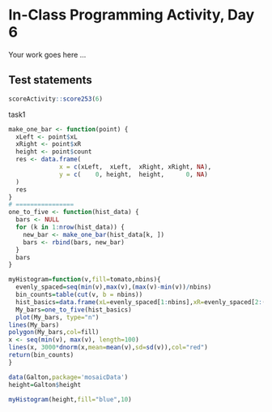 # In-Class Programming Activity, Day 6

Your work goes here ...



## Test statements

```r
scoreActivity::score253(6)
```

task1

```r

make_one_bar <- function(point) {
  xLeft <- point$xL
  xRight <- point$xR
  height <- point$count
  res <- data.frame(
              x = c(xLeft,  xLeft,  xRight, xRight, NA),
              y = c(    0, height,  height,      0, NA)
  )
  res
}
# ================
one_to_five <- function(hist_data) {
  bars <- NULL
  for (k in 1:nrow(hist_data)) {
    new_bar <- make_one_bar(hist_data[k, ])
    bars <- rbind(bars, new_bar)
  }
  bars
}
```


```r
myHistogram=function(v,fill=tomato,nbins){
  evenly_spaced=seq(min(v),max(v),(max(v)-min(v))/nbins)
  bin_counts=table(cut(v, b = nbins))
  hist_basics=data.frame(xL=evenly_spaced[1:nbins],xR=evenly_spaced[2:(nbins+1)], count=as.numeric(bin_counts))
  My_bars=one_to_five(hist_basics)
  plot(My_bars, type="n")
lines(My_bars)
polygon(My_bars,col=fill) 
x <- seq(min(v), max(v), length=100)
lines(x, 3000*dnorm(x,mean=mean(v),sd=sd(v)),col="red")
return(bin_counts)
}
```

```r
data(Galton,package='mosaicData')
height=Galton$height
```

```r
myHistogram(height,fill="blue",10)
```

